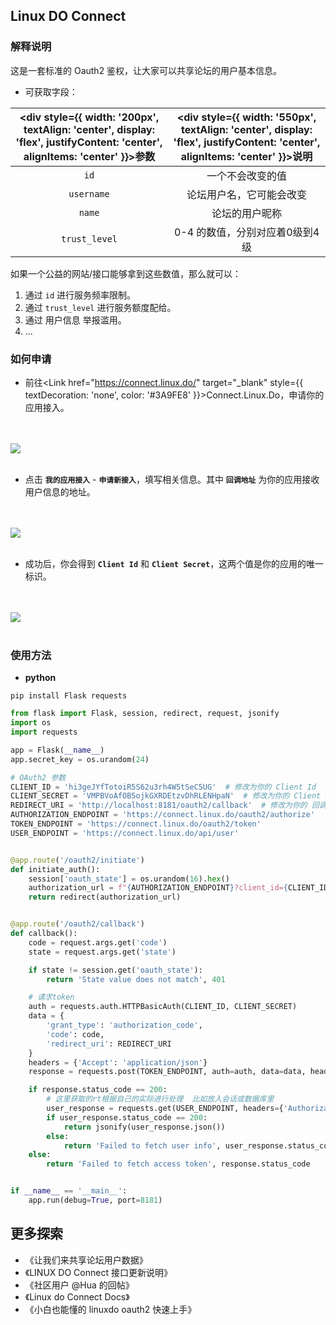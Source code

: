 
## Linux DO Connect

### 解释说明

这是一套标准的 Oauth2 鉴权，让大家可以共享论坛的用户基本信息。

- 可获取字段：

|<div style={{ width: '200px', textAlign: 'center', display: 'flex', justifyContent: 'center', alignItems: 'center' }}>参数</div>| <div style={{ width: '550px', textAlign: 'center', display: 'flex', justifyContent: 'center', alignItems: 'center' }}>说明</div> |
|:------:|:------:|
| `id` | 一个不会改变的值 |
| `username` | 论坛用户名，它可能会改变 |
| `name` | 论坛的用户昵称 |
| `trust_level` | 0-4 的数值，分别对应着0级到4级 |


如果一个公益的网站/接口能够拿到这些数值，那么就可以：

1. 通过 `id` 进行服务频率限制。
2. 通过 `trust_level` 进行服务额度配给。
3. 通过 用户信息 举报滥用。
4. ...



### 如何申请

- 前往<Link href="https://connect.linux.do/" target="_blank" style={{ textDecoration: 'none', color: '#3A9FE8' }}>Connect.Linux.Do</Link>，申请你的应用接入。

<br></br>
<Image src="/connect1.png" width={500} height={200} />
<br></br>

- 点击 **`我的应用接入`** - **`申请新接入`**，填写相关信息。其中 **`回调地址`** 为你的应用接收用户信息的地址。

<br></br>
<Image src="/connect2.png" width={500} height={350} />
<br></br>

- 成功后，你会得到 **`Client Id`** 和 **`Client Secret`**，这两个值是你的应用的唯一标识。

<br></br>
<Image src="/connect3.png" width={500} height={250} />
<br></br>

### 使用方法

- **python**

```shell copy
pip install Flask requests
```

```python copy
from flask import Flask, session, redirect, request, jsonify
import os
import requests

app = Flask(__name__)
app.secret_key = os.urandom(24)

# OAuth2 参数
CLIENT_ID = 'hi3geJYfTotoiR5S62u3rh4W5tSeC5UG'  # 修改为你的 Client Id
CLIENT_SECRET = 'VMPBVoAfOB5ojkGXRDEtzvDhRLENHpaN'  # 修改为你的 Client Secret
REDIRECT_URI = 'http://localhost:8181/oauth2/callback'  # 修改为你的 回调地址
AUTHORIZATION_ENDPOINT = 'https://connect.linux.do/oauth2/authorize'
TOKEN_ENDPOINT = 'https://connect.linux.do/oauth2/token'
USER_ENDPOINT = 'https://connect.linux.do/api/user'


@app.route('/oauth2/initiate')
def initiate_auth():
    session['oauth_state'] = os.urandom(16).hex()
    authorization_url = f"{AUTHORIZATION_ENDPOINT}?client_id={CLIENT_ID}&response_type=code&redirect_uri={REDIRECT_URI}&state={session['oauth_state']}"
    return redirect(authorization_url)


@app.route('/oauth2/callback')
def callback():
    code = request.args.get('code')
    state = request.args.get('state')

    if state != session.get('oauth_state'):
        return 'State value does not match', 401

    # 请求token
    auth = requests.auth.HTTPBasicAuth(CLIENT_ID, CLIENT_SECRET)
    data = {
        'grant_type': 'authorization_code',
        'code': code,
        'redirect_uri': REDIRECT_URI
    }
    headers = {'Accept': 'application/json'}
    response = requests.post(TOKEN_ENDPOINT, auth=auth, data=data, headers=headers)

    if response.status_code == 200:
        # 这里获取的rt根据自己的实际进行处理  比如放入会话或数据库里
        user_response = requests.get(USER_ENDPOINT, headers={'Authorization': 'Bearer ' + response.json()['access_token']})
        if user_response.status_code == 200:
            return jsonify(user_response.json())
        else:
            return 'Failed to fetch user info', user_response.status_code
    else:
        return 'Failed to fetch access token', response.status_code


if __name__ == '__main__':
    app.run(debug=True, port=8181)
```

## 更多探索

- <Link href="https://linux.do/t/topic/29954" target="_blank" style={{ textDecoration: 'none', color: '#3A9FE8' }}>《让我们来共享论坛用户数据》</Link>
- <Link href="https://linux.do/t/topic/111903" target="_blank" style={{ textDecoration: 'none', color: '#3A9FE8' }}>《LINUX DO Connect 接口更新说明》</Link>
- <Link href="https://linux.do/t/topic/30578/19" target="_blank" style={{ textDecoration: 'none', color: '#3A9FE8' }}>《社区用户 @Hua 的回帖》</Link>
- <Link href="https://linux.do/t/topic/32752" target="_blank" style={{ textDecoration: 'none', color: '#3A9FE8' }}>《Linux do Connect Docs》</Link>
- <Link href="https://linux.do/t/topic/30578" target="_blank" style={{ textDecoration: 'none', color: '#3A9FE8' }}>《小白也能懂的 linuxdo oauth2 快速上手》</Link>
